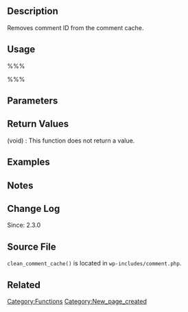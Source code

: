 == Description ==
Removes comment ID from the comment cache. 

== Usage ==
%%%<?php clean_comment_cache( $ids ) ?>%%%

== Parameters ==
{{Parameter|$ids|integer&#124;array|Comment ID or array of comment IDs to remove from cache}}

== Return Values ==
; (void) : This function does not return a value.

== Examples ==
<!-- Need creative examples. Feel free to link to external examples. -->

== Notes ==

== Change Log ==
Since: 2.3.0

== Source File ==
<!-- Need links to current source code files -->
<tt>clean_comment_cache()</tt> is located in <tt>wp-includes/comment.php</tt>.

== Related ==
<!--
    To Do:
    Need to find related functions.
    Need to create groups of functions and create templates to add them to a page quickly.
    Some functions may be related to many groups of functions.
-->

[[Category:Functions]]
[[Category:New_page_created]]